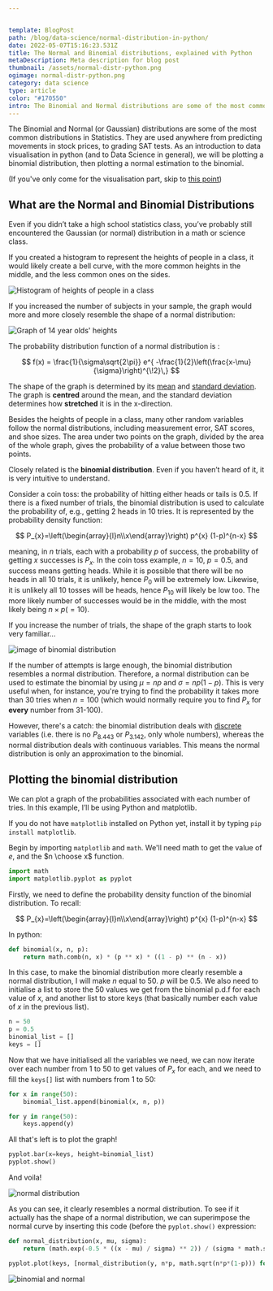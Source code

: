 ```yaml
---


template: BlogPost
path: /blog/data-science/normal-distribution-in-python/
date: 2022-05-07T15:16:23.531Z
title: The Normal and Binomial distributions, explained with Python
metaDescription: Meta description for blog post
thumbnail: /assets/normal-distr-python.png
ogimage: normal-distr-python.png
category: data science
type: article
color: "#170550"
intro: The Binomial and Normal distributions are some of the most common distributions in Statistics
---
```



The Binomial and Normal (or Gaussian) distributions are some of the most common distributions in Statistics. They are used anywhere from predicting movements in stock prices, to grading SAT tests. As an introduction to data visualisation in python (and to Data Science in general), we will be plotting a binomial distribution, then plotting a normal estimation to the binomial.

(If you've only come for the visualisation part, skip to [this point](#plotting-the-binomial-distribution))

## What are the Normal and Binomial Distributions

Even if you didn’t take a high school statistics class, you’ve probably still encountered the Gaussian (or normal) distribution in a math or science class.

If you created a histogram to represent the heights of people in a class, it would likely create a bell curve, with the more common heights in the middle, and the less common ones on the sides.

![Histogram of heights of people in a class](https://d1hj4to4g9ba46.cloudfront.net/questions/460828.PNG "Source: toppr.com")

If you increased the number of subjects in your sample, the graph would more and more closely resemble the shape of a normal distribution:

![Graph of 14 year olds' heights](https://i0.wp.com/statisticsbyjim.com/wp-content/uploads/2018/04/probability_distribution_heights.png?w=576&ssl=1 "Source: statisticsbyjim.com")

The probability distribution function of a normal distribution is :

$$
f(x) = \frac{1}{\sigma\sqrt{2\pi}}
e^{ -\frac{1}{2}\left(\frac{x-\mu}{\sigma}\right)^{\!2}\,}
$$

The shape of the graph is determined by its [mean](https://en.wikipedia.org/wiki/Mean) and [standard deviation](https://en.wikipedia.org/wiki/Standard_deviation). The graph is **centred** around the mean, and the standard deviation determines how **stretched** it is in the x-direction.

Besides the heights of people in a class, many other random variables follow the normal distributions, including measurement error, SAT scores, and shoe sizes. The area under two points on the graph, divided by the area of the whole graph, gives the probability of a value between those two points.

Closely related is the **binomial distribution**. Even if you haven’t heard of it, it is very intuitive to understand.

Consider a coin toss: the probability of hitting either heads or tails is $0.5$. If there is a fixed number of trials, the binomial distribution is used to calculate the probability of, e.g., getting $2$ heads in $10$ tries. It is represented by the probability density function:

$$
P_{x}=\left(\begin{array}{l}n\\x\end{array}\right) p^{x} (1-p)^{n-x}
$$

meaning, in $n$ trials, each with a probability $p$ of success, the probability of getting $x$ successes is $P_{x}$. In the coin toss example, $n=10$, $p=0.5$, and success means getting heads. While it is possible that there will be no heads in all 10 trials, it is unlikely, hence $P_{0}$ will be extremely low. Likewise, it is unlikely all 10 tosses will be heads, hence $P_{10}$ will likely be low too. The more likely number of successes would be in the middle, with the most likely being $n\times p (=10)$.

If you increase the number of trials, the shape of the graph starts to look very familiar...

![image of binomial distribution](https://www.inchcalculator.com/wp-content/uploads/2021/11/binomial-distribution.png "Source: inchcalculator.com")

If the number of attempts is large enough, the binomial distribution resembles a normal distribution. Therefore, a normal distribution can be used to estimate the binomial by using $\mu=np$ and $\sigma=np(1-p)$. This is very useful when, for instance, you're trying to find the probability it takes more than 30 tries when $n=100$ (which would normally require you to find $P_{x}$ for **every** number from 31-100).

However, there's a catch: the binomial distribution deals with [discrete](https://www.g2.com/articles/discrete-vs-continuous-data) variables (i.e. there is no $P_{8.443}$ or $P_{3.142}$, only whole numbers), whereas the normal distribution deals with continuous variables. This means the normal distribution is only an approximation to the binomial.

## Plotting the binomial distribution

We can plot a graph of the probabilities associated with each number of tries. In this example, I’ll be using Python and matplotlib.

If you do not have `matplotlib` installed on Python yet, install it by typing `pip install matplotlib`.

Begin by importing `matplotlib` and `math`. We'll need math to get the value of $e$, and the $n \choose x$ function.

```python
import math
import matplotlib.pyplot as pyplot
```

Firstly, we need to define the probability density function of the binomial distribution. To recall:

$$
P_{x}=\left(\begin{array}{l}n\\x\end{array}\right) p^{x} (1-p)^{n-x}
$$

In python:

```python
def binomial(x, n, p):
    return math.comb(n, x) * (p ** x) * ((1 - p) ** (n - x))
```

In this case, to make the binomial distribution more clearly resemble a normal distribution, I will make $n$ equal to $50$. $p$ will be 0.5. We also need to initialise a list to store the 50 values we get from the binomial p.d.f for each value of $x$, and another list to store keys (that basically number each value of $x$ in the previous list).

```python
n = 50
p = 0.5
binomial_list = []
keys = []
```

Now that we have initialised all the variables we need, we can now iterate over each number from $1$ to $50$ to get values of $P_{x}$ for each, and we need to fill the `keys[]` list with numbers from $1$ to $50$:

```python
for x in range(50):
    binomial_list.append(binomial(x, n, p))

for y in range(50):
    keys.append(y)
```

All that's left is to plot the graph!

```python
pyplot.bar(x=keys, height=binomial_list)
pyplot.show()

```

And voila!

![normal distribution](https://i.ibb.co/BThQyS1/Figure-1.png)

As you can see, it clearly resembles a normal distribution. To see if it actually has the shape of a normal distribution, we can superimpose the normal curve by inserting this code (before the `pyplot.show()` expression:

```python
def normal_distribution(x, mu, sigma):
    return (math.exp(-0.5 * ((x - mu) / sigma) ** 2)) / (sigma * math.sqrt(2 * math.pi))

pyplot.plot(keys, [normal_distribution(y, n*p, math.sqrt(n*p*(1-p))) for y in range(50)])
```

![binomial and normal](https://i.ibb.co/RDyzWsB/Figure-1.png)